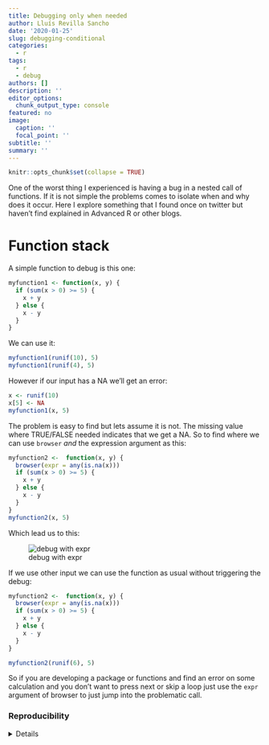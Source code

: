 ```yaml
---
title: Debugging only when needed
author: Lluís Revilla Sancho
date: '2020-01-25'
slug: debugging-conditional
categories:
  - r
tags:
  - r
  - debug
authors: []
description: ''
editor_options:
  chunk_output_type: console
featured: no
image:
  caption: ''
  focal_point: ''
subtitle: ''
summary: ''
---
```


```r
knitr::opts_chunk$set(collapse = TRUE)
```

One of the worst thing I experienced is having a bug in a nested call of functions.
If it is not simple the problems comes to isolate when and why does it occur.
Here I explore something that I found once on twitter but haven't find explained in Advanced R or other blogs.


# Function stack

A simple function to debug is this one: 

```r
myfunction1 <- function(x, y) {
  if (sum(x > 0) >= 5) {
    x + y
  } else {
    x - y
  }
}
```

We can use it:

```r
myfunction1(runif(10), 5)
myfunction1(runif(4), 5)
```

However if our input has a NA we'll get an error:

```r
x <- runif(10)
x[5] <- NA
myfunction1(x, 5)
```

The problem is easy to find but lets assume it is not.
The missing value where TRUE/FALSE needed indicates that we get a NA.
So to find where we can use `browser` *and* the expression argument as this:

```r
myfunction2 <-  function(x, y) {
  browser(expr = any(is.na(x)))
  if (sum(x > 0) >= 5) {
    x + y
  } else {
    x - y
  }
}
myfunction2(x, 5)
```

Which lead us to this:

![debug with expr](/post/2020-01-debugging-only-when-needed_files/Screenshot from 2020-01-25 13-21-03.png)

If we use other input we can use the function as usual without triggering the debug:

```r
myfunction2 <-  function(x, y) {
  browser(expr = any(is.na(x)))
  if (sum(x > 0) >= 5) {
    x + y
  } else {
    x - y
  }
}
```

```r
myfunction2(runif(6), 5)
```

So if you are developing a package or functions and find an error on some calculation and you don't want to press next or skip a loop just use the `expr` argument of browser to just jump into the problematic call. 

### Reproducibility

<details>
```r
## Reproducibility info
options(width = 120)
sessioninfo::session_info()
```
</details>
